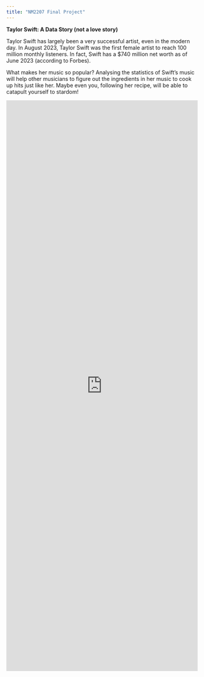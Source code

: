 ```yaml
---
title: "NM2207 Final Project"
---
```


**Taylor Swift: A Data Story (not a love story)**

Taylor Swift has largely been a very successful artist, even in the modern day. In August 2023, Taylor Swift was the first female artist to reach 100 million monthly listeners. In fact, Swift has a \$740 million net worth as of June 2023 (according to Forbes).

What makes her music so popular? Analysing the statistics of Swift's music will help other musicians to figure out the ingredients in her music to cook up hits just like her. Maybe even you, following her recipe, will be able to catapult yourself to stardom!

<iframe height="1500" width="100%" frameborder="no" src="https://jav521.shinyapps.io/TaylorSongs/"> </iframe>

